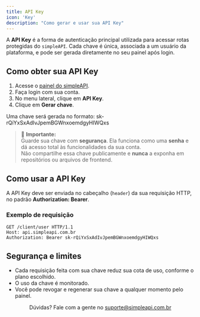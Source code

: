 ```yaml
---
title: API Key
icon: 'Key'
description: "Como gerar e usar sua API Key"
---
```


A **API Key** é a forma de autenticação principal utilizada para acessar rotas protegidas do `simpleAPI`. Cada chave é única, associada a um usuário da plataforma, e pode ser gerada diretamente no seu painel após login.

## <Icon icon="Key" type="solid" /> Como obter sua API Key

1. Acesse o [painel do simpleAPI](https://www.simpleapi.com.br).
2. Faça login com sua conta.
3. No menu lateral, clique em **API Key**.
4. Clique em **Gerar chave**.

Uma chave será gerada no formato: sk-rQiYxSxAdIvJpemBGWnxoemdgyHIWQxs

> 🚨 **Importante:**  
> Guarde sua chave com **segurança**. Ela funciona como uma **senha** e dá acesso total às funcionalidades da sua conta.  
> Não compartilhe essa chave publicamente e **nunca** a exponha em repositórios ou arquivos de frontend.

## <Icon icon="LockOpen" type="solid" /> Como usar a API Key

A API Key deve ser enviada no cabeçalho (`header`) da sua requisição HTTP, no padrão **Authorization: Bearer**.

### Exemplo de requisição

```http
GET /client/user HTTP/1.1
Host: api.simpleapi.com.br
Authorization: Bearer sk-rQiYxSxAdIvJpemBGWnxoemdgyHIWQxs
```


## <Icon icon="ShieldCheck" type="solid" /> Segurança e limites

- Cada requisição feita com sua chave reduz sua cota de uso, conforme o plano escolhido.
- O uso da chave é monitorado.
- Você pode revogar e regenerar sua chave a qualquer momento pelo painel.

<p align="center">
  Dúvidas? Fale com a gente no <a href="mailto:suporte@simpleapi.com.br">suporte@simpleapi.com.br</a>
</p>
